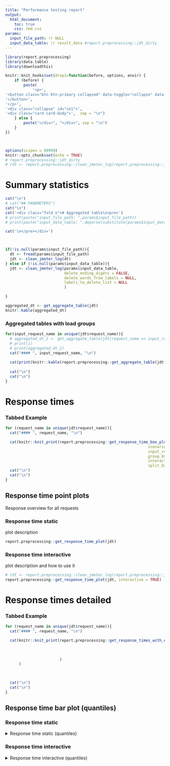 ```yaml
---
title: "Performance testing report"
output: 
  html_document:
    toc: true
    css: rmd.css
params: 
  input_file_path: !r NULL
  input_data_table: !r result_data #report.preprocessing::jdt_dirty
---
```



<script src="hideOutput.js"></script>
<script src="rmd.css"></script>

```r
library(report.preprocessing)
library(data.table)
library(downloadthis)

knitr::knit_hooks$set(drop1=function(before, options, envir) {
    if (before) {
        paste(
            '<p>',
'<button class="btn btn-primary collapsed" data-toggle="collapse" data-target="#ce1"> SHOW DETAILS',
'</button>',
'</p>',
'<div class="collapse" id="ce1">',
'<div class="card card-body">',  sep = "\n")
    } else {
        paste("</div>", "</div>", sep = "\n")
    }
})



options(scipen = 99999)
knitr::opts_chunk$set(echo = TRUE)
# report.preprocessing::jdt_dirty
# rdt <- report.preprocessing::clean_jmeter_log(report.preprocessing::jdt_dirty)
```


# Summary statistics

```r


cat("\n")
# cat("## PARAMETERS")
cat("\n")
cat('<div class="fold o"># Aggregated table\n<pre>')
# print(paste("input_file_path: ",params$input_file_path))
# print(paste("input_data_table: ",deparse(substitute(params$input_data_table))))

cat('\n</pre></div>')



if(!is.null(params$input_file_path)){
  dt <- fread(params$input_file_path)
  jdt <- clean_jmeter_log(dt)
} else if (!is.null(params$input_data_table)){
  jdt <- clean_jmeter_log(params$input_data_table,
                          delete_ending_digets = FALSE,
                          delete_words_from_labels = NULL,
                          labels_to_delete_list = NULL
                          )

}


```

```r
aggregated_dt <- get_aggregate_table(jdt)
knitr::kable(aggregated_dt)
```



### Aggregated tables with load groups {.tabset}

```r


for(input_request_name in unique(jdt$request_name)){
  # aggregated_dt_2 <- get_aggregate_table(jdt[request_name == input_request_name], TRUE)
  # print(i)
  # print(aggregated_dt_2)
  cat("#### ", input_request_name, "\n")
  
  cat(print(knitr::kable(report.preprocessing::get_aggregate_table(jdt[request_name == input_request_name], TRUE))))
  
  cat("\n")
  cat("\n")
}

```

# Response times 


### Tabbed Example {.tabset}

```r
for (request_name in unique(jdt$request_name)){
  cat("#### ", request_name, "\n")

  cat(knitr::knit_print(report.preprocessing::get_response_time_box_plot_vs_threads(jdt,
                                                               scenario_name=NULL,
                                                               input_request_name=request_name,
                                                               group_by_label=FALSE,
                                                               interactive=TRUE,
                                                               split_by_responseCode=FALSE)))
  cat("\n")
  cat("\n")
}
```


## Response time point plots {.tabset .tabset-fade}

Response overview for all requests

### Response time static

plot description

```r
report.preprocessing::get_response_time_plot(jdt)
```

### Response time interactive

plot description and how to use it


```r
# rdt <- report.preprocessing::clean_jmeter_log(report.preprocessing::jdt_dirty)
report.preprocessing::get_response_time_plot(jdt, interactive = TRUE)
```




# Response times detailed

### Tabbed Example {.tabset}

```r
for (request_name in unique(jdt$request_name)){
  cat("#### ", request_name, "\n")

  cat(knitr::knit_print(report.preprocessing::get_response_times_with_errors_plot(jdt,
                                                                                  scenario_name=request_name,
                                                                                  group_by_label=FALSE,
                                                                                  interactive=TRUE)
                        )
      )
  

  
  cat("\n")
  cat("\n")
}
```
















<!-- <details><summary>Response time (quantiles)</summary> -->

## Response time bar plot (quantiles) {.tabset .tabset-fade}

### Response time static

<details><summary>Response time static (quantiles)</summary>
```r
report.preprocessing::get_bar_quantile_plot(jdt)
```
</details>

### Response time interactive
<details><summary>Response time interactive (quantiles)</summary>
```r

report.preprocessing::get_bar_quantile_plot(jdt, interactive = TRUE)
```
</details>
</details>

<!-- ## title after tabs  -->
<!-- content below tabbed region -->


<!-- ## R Markdown -->

<!-- This is an R Markdown document. Markdown is a simple formatting syntax for authoring HTML, PDF, and MS Word documents. For more details on using R Markdown see <http://rmarkdown.rstudio.com>. -->

<!-- When you click the **Knit** button a document will be generated that includes both content as well as the output of any embedded R code chunks within the document. You can embed an R code chunk like this: -->

<!-- ## playing with DROP -->
<!-- ```{r cars,drop1=TRUE} -->
<!-- summary(cars) -->
<!-- ``` -->


<!-- <div class="fold o"># CARS summary -->
<!-- ```{r cars2, echo=FALSE} -->
<!--   summary(cars) -->
<!-- ``` -->
<!-- </div> -->


<!-- <div class="fold o"># CARS summary -->
<!-- ```{r cars3, echo=FALSE} -->
<!--   knitr::kable(cars) -->
<!-- ``` -->
<!-- </div> -->


<!-- <details><summary>Click here</summary> -->
<!-- #Some text -->

<!-- ```{r code} -->
<!-- # even code -->
<!-- print("Hello world!") -->
<!-- ``` -->
<!-- </details> -->


<!-- ## Including Plots -->

<!-- You can also embed plots, for example: -->

<!-- ```{r pressure, echo=FALSE} -->
<!-- plot(pressure) -->
<!-- ``` -->

<!-- Note that the `echo = FALSE` parameter was added to the code chunk to prevent printing of the R code that generated the plot. -->
